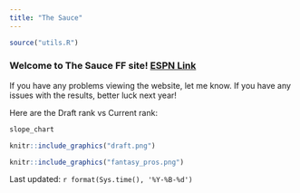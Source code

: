 ---
title: "The Sauce"
---

```{r message=FALSE, warning=FALSE, include=FALSE, paged.print=FALSE}
source("utils.R")
```

### Welcome to **The Sauce** FF site! [ESPN Link](https://fantasy.espn.com/football/league?leagueId=85055 "The Sauce Homepage")

If you have any problems viewing the website, let me know. If you have any issues with the results, better luck next year!

Here are the Draft rank vs Current rank:

```{r echo=FALSE, message=FALSE, warning=FALSE, paged.print=FALSE, out.width = '100%'}

slope_chart

```


```{r draft, echo=FALSE, fig.cap="Draft", out.width = '90%'}
knitr::include_graphics("draft.png")
```


```{r ff pros, echo=FALSE, fig.cap="Fantasy Pros Rankings", out.width = '90%'}
knitr::include_graphics("fantasy_pros.png")
```

Last updated: `r format(Sys.time(), '%Y-%B-%d')`